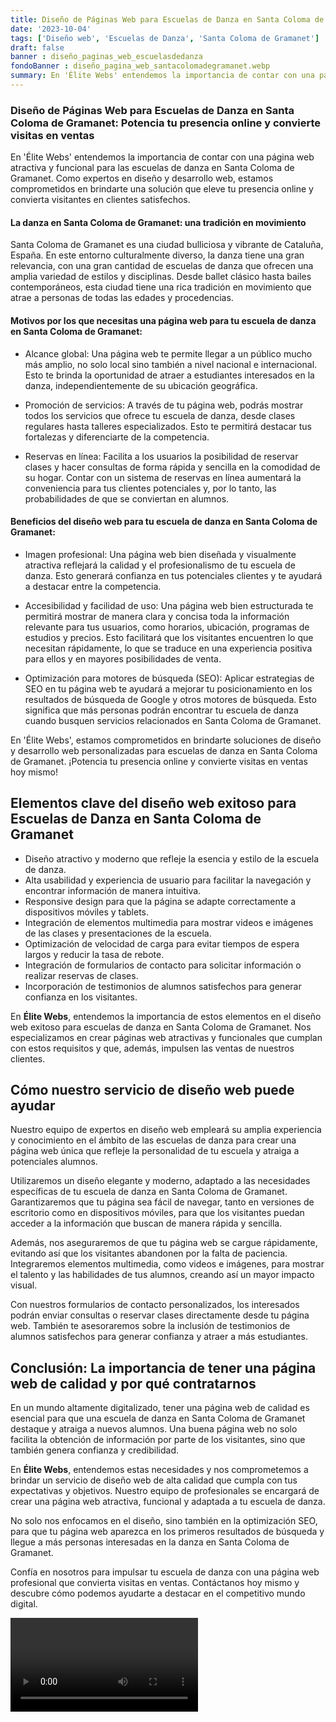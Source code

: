 ```yaml
---
title: Diseño de Páginas Web para Escuelas de Danza en Santa Coloma de Gramanet
date: '2023-10-04'
tags: ['Diseño web', 'Escuelas de Danza', 'Santa Coloma de Gramanet']
draft: false
banner : diseño_paginas_web_escuelasdedanza
fondoBanner : diseño_pagina_web_santacolomadegramanet.webp
summary: En 'Élite Webs' entendemos la importancia de contar con una página web atractiva y funcional para las escuelas de danza en Santa Coloma de Gramanet. Como expertos en diseño y desarrollo web, estamos comprometidos en brindarte una solución que eleve tu presencia online y convierta visitantes en clientes satisfechos.
---
```


### Diseño de Páginas Web para Escuelas de Danza en Santa Coloma de Gramanet: Potencia tu presencia online y convierte visitas en ventas

En 'Élite Webs' entendemos la importancia de contar con una página web atractiva y funcional para las escuelas de danza en Santa Coloma de Gramanet. Como expertos en diseño y desarrollo web, estamos comprometidos en brindarte una solución que eleve tu presencia online y convierta visitantes en clientes satisfechos.

#### La danza en Santa Coloma de Gramanet: una tradición en movimiento

Santa Coloma de Gramanet es una ciudad bulliciosa y vibrante de Cataluña, España. En este entorno culturalmente diverso, la danza tiene una gran relevancia, con una gran cantidad de escuelas de danza que ofrecen una amplia variedad de estilos y disciplinas. Desde ballet clásico hasta bailes contemporáneos, esta ciudad tiene una rica tradición en movimiento que atrae a personas de todas las edades y procedencias.

#### Motivos por los que necesitas una página web para tu escuela de danza en Santa Coloma de Gramanet:

- Alcance global: Una página web te permite llegar a un público mucho más amplio, no solo local sino también a nivel nacional e internacional. Esto te brinda la oportunidad de atraer a estudiantes interesados en la danza, independientemente de su ubicación geográfica.

- Promoción de servicios: A través de tu página web, podrás mostrar todos los servicios que ofrece tu escuela de danza, desde clases regulares hasta talleres especializados. Esto te permitirá destacar tus fortalezas y diferenciarte de la competencia.

- Reservas en línea: Facilita a los usuarios la posibilidad de reservar clases y hacer consultas de forma rápida y sencilla en la comodidad de su hogar. Contar con un sistema de reservas en línea aumentará la conveniencia para tus clientes potenciales y, por lo tanto, las probabilidades de que se conviertan en alumnos.

#### Beneficios del diseño web para tu escuela de danza en Santa Coloma de Gramanet:

- Imagen profesional: Una página web bien diseñada y visualmente atractiva reflejará la calidad y el profesionalismo de tu escuela de danza. Esto generará confianza en tus potenciales clientes y te ayudará a destacar entre la competencia.

- Accesibilidad y facilidad de uso: Una página web bien estructurada te permitirá mostrar de manera clara y concisa toda la información relevante para tus usuarios, como horarios, ubicación, programas de estudios y precios. Esto facilitará que los visitantes encuentren lo que necesitan rápidamente, lo que se traduce en una experiencia positiva para ellos y en mayores posibilidades de venta.

- Optimización para motores de búsqueda (SEO): Aplicar estrategias de SEO en tu página web te ayudará a mejorar tu posicionamiento en los resultados de búsqueda de Google y otros motores de búsqueda. Esto significa que más personas podrán encontrar tu escuela de danza cuando busquen servicios relacionados en Santa Coloma de Gramanet.

En 'Élite Webs', estamos comprometidos en brindarte soluciones de diseño y desarrollo web personalizadas para escuelas de danza en Santa Coloma de Gramanet. ¡Potencia tu presencia online y convierte visitas en ventas hoy mismo!

<GifSeo />

<Cta />

## Elementos clave del diseño web exitoso para Escuelas de Danza en Santa Coloma de Gramanet 

- Diseño atractivo y moderno que refleje la esencia y estilo de la escuela de danza.
- Alta usabilidad y experiencia de usuario para facilitar la navegación y encontrar información de manera intuitiva.
- Responsive design para que la página se adapte correctamente a dispositivos móviles y tablets.
- Integración de elementos multimedia para mostrar videos e imágenes de las clases y presentaciones de la escuela.
- Optimización de velocidad de carga para evitar tiempos de espera largos y reducir la tasa de rebote.
- Integración de formularios de contacto para solicitar información o realizar reservas de clases.
- Incorporación de testimonios de alumnos satisfechos para generar confianza en los visitantes.

En **Élite Webs**, entendemos la importancia de estos elementos en el diseño web exitoso para escuelas de danza en Santa Coloma de Gramanet. Nos especializamos en crear páginas web atractivas y funcionales que cumplan con estos requisitos y que, además, impulsen las ventas de nuestros clientes.

## Cómo nuestro servicio de diseño web puede ayudar

Nuestro equipo de expertos en diseño web empleará su amplia experiencia y conocimiento en el ámbito de las escuelas de danza para crear una página web única que refleje la personalidad de tu escuela y atraiga a potenciales alumnos.

Utilizaremos un diseño elegante y moderno, adaptado a las necesidades específicas de tu escuela de danza en Santa Coloma de Gramanet. Garantizaremos que tu página sea fácil de navegar, tanto en versiones de escritorio como en dispositivos móviles, para que los visitantes puedan acceder a la información que buscan de manera rápida y sencilla.

Además, nos aseguraremos de que tu página web se cargue rápidamente, evitando así que los visitantes abandonen por la falta de paciencia. Integraremos elementos multimedia, como videos e imágenes, para mostrar el talento y las habilidades de tus alumnos, creando así un mayor impacto visual.

Con nuestros formularios de contacto personalizados, los interesados podrán enviar consultas o reservar clases directamente desde tu página web. También te asesoraremos sobre la inclusión de testimonios de alumnos satisfechos para generar confianza y atraer a más estudiantes.

## Conclusión: La importancia de tener una página web de calidad y por qué contratarnos

En un mundo altamente digitalizado, tener una página web de calidad es esencial para que una escuela de danza en Santa Coloma de Gramanet destaque y atraiga a nuevos alumnos. Una buena página web no solo facilita la obtención de información por parte de los visitantes, sino que también genera confianza y credibilidad.

En **Élite Webs**, entendemos estas necesidades y nos comprometemos a brindar un servicio de diseño web de alta calidad que cumpla con tus expectativas y objetivos. Nuestro equipo de profesionales se encargará de crear una página web atractiva, funcional y adaptada a tu escuela de danza.

No solo nos enfocamos en el diseño, sino también en la optimización SEO, para que tu página web aparezca en los primeros resultados de búsqueda y llegue a más personas interesadas en la danza en Santa Coloma de Gramanet.

Confía en nosotros para impulsar tu escuela de danza con una página web profesional que convierta visitas en ventas. Contáctanos hoy mismo y descubre cómo podemos ayudarte a destacar en el competitivo mundo digital.

<Video />

<CtaBot job='Escuelas de Danza' city='Santa Coloma de Gramanet'/>

<Gmaps query='Santa Coloma de Gramanet+españa+maps' />